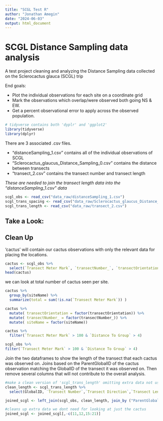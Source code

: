---
title: "SCGL Test R"
author: "Jonathan Amegin"
date: "2024-06-03"
output: html_document
---

# SCGL Distance Sampling data analysis

A test project cleaning and analyzing the Distance Sampling data collected on the Sclerocactus glauca (SCGL) trip

End goals:

-   Plot the individual observations for each site on a coordinate grid
-   Mark the observations which overlap/were observed both going NS & EW.
-   Get a percent observational error to apply across the observed population.

```{r message=FALSE, warning=FALSE, include=FALSE}
# tidyverse contains both 'dyplr' and 'ggplot2'
library(tidyverse)
library(dplyr)
```

There are 3 associated .csv files.

-   "distanceSampling_1.csv" contains all of the individual observations of SCGL
-   "Sclerocactus_glaucus_Distance_Sampling_0.csv" contains the distance between transects
-   "transect_2.csv" contains the transect number and transect length

*These are needed to join the transect length data into the "distanceSampling_1.csv" data*

```{r loading csv's message=FALSE, warning=FALSE, include=FALSE}
scgl_obs <- read_csv("data_raw/distanceSampling_1.csv")
scgl_trans_spacing <- read_csv("data_raw/Sclerocactus_glaucus_Distance_Sampling_0.csv")
scgl_trans_length <- read_csv("data_raw/transect_2.csv")
```

## Take a Look:


## Clean Up

'cactus' will contain our cactus observations with only the relevant data for placing the locations.
```{r}
cactus <- scgl_obs %>%  
  select(`Transect Meter Mark`, `transectNumber_`, `transectOrientation`, `siteName`, `distBetweenTransects`, `Distance To Group`)
head(cactus)

```

we can look at total number of cactus seen per site. 
```{r}
cactus %>% 
  group_by(siteName) %>% 
  summarize(total = sum(!is.na(`Transect Meter Mark`)) )
```

```{r}
cactus %>% 
  mutate( transectOrientation = factor(transectOrientation)) %>% 
  mutate( transectNumber_ = factor(transectNumber_)) %>% 
  mutate( siteName = factor(siteName))
```

```{r}
cactus %>% 
  filter(`Transect Meter Mark` > 100 & `Distance To Group` > 4)
```

```{r}
scgl_obs %>% 
filter(`Transect Meter Mark` > 100 & `Distance To Group` > 4)

```

Join the two dataframes to show the length of the transect that each cactus was observed on. Joins based on the ParentGlobalID of the cactus observation matching the GlobalID of the transect it was observed on.
Then remove several columns that will not contribute to the overall analysis.

```{r}
#make a clean version of 'scgl_trans_length' omitting extra data not useful to alaysis
clean_length <- scgl_trans_length %>% 
  select(GlobalID, `Transect Number`,`Transect Direction`,`Transect Length`)
```

```{r}
joined_scgl <- left_join(scgl_obs, clean_length, join_by ("ParentGlobalID"=="GlobalID"), relationship = "many-to-one")

#cleans up extra data we dont need for looking at just the cactus
joined_scgl <- joined_scgl[,-c(11,12,15:21)]
```


